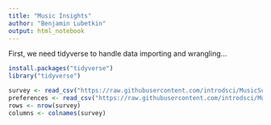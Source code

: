 ```yaml
---
title: "Music Insights"
author: "Benjamin Lubetkin"
output: html_notebook
---
```


First, we need tidyverse to handle data importing and wrangling...

```r
install.packages("tidyverse")
library("tidyverse")

survey <- read_csv("https://raw.githubusercontent.com/introdsci/MusicSurvey/master/music-survey.csv")
preferences <- read_csv("https://raw.githubusercontent.com/introdsci/MusicSurvey/master/preferences-survey.csv")
rows <- nrow(survey)
columns <- colnames(survey)
```
